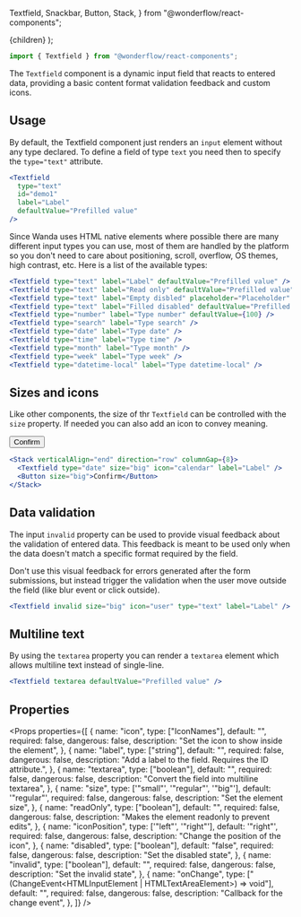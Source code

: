   Textfield,
  Snackbar,
  Button,
  Stack,
} from "@wonderflow/react-components";

  <MdxLayout title="Textfield" description="Input areas for data entry">
    {children}
  </MdxLayout>
);

```js
import { Textfield } from "@wonderflow/react-components";
```

The `Textfield` component is a dynamic input field that reacts to entered data, providing a basic content format validation feedback and custom icons.

## Usage

By default, the Textfield component just renders an `input` element without any type declared. To define a field of type `text` you need then to specify the `type="text"` attribute.

<LiveArea>
  <Textfield
    type="text"
    id="filled"
    label="Filled"
    defaultValue="Prefilled value"
  />
</LiveArea>

```jsx
<Textfield
  type="text"
  id="demo1"
  label="Label"
  defaultValue="Prefilled value"
/>
```

Since Wanda uses HTML native elements where possible there are many different input types you can use, most of them are handled by the platform so you don't need to care about positioning, scroll, overflow, OS themes, high contrast, etc. Here is a list of the available types:

<LiveArea direction="column" horizontalAlign="start">
  <Textfield type="text" label="Label" defaultValue="Prefilled value" />
  <Textfield
    type="text"
    label="Read only"
    defaultValue="Prefilled value"
    readOnly
  />
  <Textfield
    type="text"
    label="Empty disbled"
    placeholder="Placeholder"
    disabled
  />
  <Textfield
    type="text"
    label="Filled disabled"
    defaultValue="Prefilled value"
    disabled
  />
  <Textfield type="number" label="Type number" defaultValue={100} />
  <Textfield type="search" label="Type search" />
  <Textfield type="date" label="Type date" />
  <Textfield type="time" label="Type time" />
  <Textfield type="month" label="Type month" />
  <Textfield type="week" label="Type week" />
  <Textfield type="datetime-local" label="Type datetime-local" />
</LiveArea>

```jsx
<Textfield type="text" label="Label" defaultValue="Prefilled value" />
<Textfield type="text" label="Read only" defaultValue="Prefilled value" readOnly />
<Textfield type="text" label="Empty disbled" placeholder="Placeholder" disabled />
<Textfield type="text" label="Filled disabled" defaultValue="Prefilled value" disabled />
<Textfield type="number" label="Type number" defaultValue={100} />
<Textfield type="search" label="Type search" />
<Textfield type="date" label="Type date" />
<Textfield type="time" label="Type time" />
<Textfield type="month" label="Type month" />
<Textfield type="week" label="Type week" />
<Textfield type="datetime-local" label="Type datetime-local" />
```

## Sizes and icons

Like other components, the size of thr `Textfield` can be controlled with the `size` property. If needed you can also add an icon to convey meaning.

<LiveArea>
  <Stack verticalAlign="end" direction="row" columnGap={8}>
    <Textfield type="date" size="big" icon="calendar" label="Label" />
    <Button size="big">Confirm</Button>
  </Stack>
</LiveArea>

```jsx
<Stack verticalAlign="end" direction="row" columnGap={8}>
  <Textfield type="date" size="big" icon="calendar" label="Label" />
  <Button size="big">Confirm</Button>
</Stack>
```

## Data validation

The input `invalid` property can be used to provide visual feedback about the validation of entered data. This feedback is meant to be used only when the data doesn't match a specific format required by the field.

Don't use this visual feedback for errors generated after the form submissions, but instead trigger the validation when the user move outside the field (like blur event or click outside).

<LiveArea>
  <Textfield invalid size="big" icon="user" type="text" label="Label" />
</LiveArea>

```jsx
<Textfield invalid size="big" icon="user" type="text" label="Label" />
```

## Multiline text

By using the `textarea` property you can render a `textarea` element which allows multiline text instead of single-line.

<LiveArea>
  <Textfield textarea defaultValue="Prefilled value" />
</LiveArea>

```jsx
<Textfield textarea defaultValue="Prefilled value" />
```

## Properties

<Props
  properties={[
    {
      name: "icon",
      type: ["IconNames"],
      default: "",
      required: false,
      dangerous: false,
      description: "Set the icon to show inside the element",
    },
    {
      name: "label",
      type: ["string"],
      default: "",
      required: false,
      dangerous: false,
      description: "Add a label to the field. Requires the ID attribute.",
    },
    {
      name: "textarea",
      type: ["boolean"],
      default: "",
      required: false,
      dangerous: false,
      description: "Convert the field into multiline textarea",
    },
    {
      name: "size",
      type: ['"small"', '"regular"', '"big"'],
      default: '"regular"',
      required: false,
      dangerous: false,
      description: "Set the element size",
    },
    {
      name: "readOnly",
      type: ["boolean"],
      default: "",
      required: false,
      dangerous: false,
      description: "Makes the element readonly to prevent edits",
    },
    {
      name: "iconPosition",
      type: ['"left"', '"right"'],
      default: '"right"',
      required: false,
      dangerous: false,
      description: "Change the position of the icon",
    },
    {
      name: "disabled",
      type: ["boolean"],
      default: "false",
      required: false,
      dangerous: false,
      description: "Set the disabled state",
    },
    {
      name: "invalid",
      type: ["boolean"],
      default: "",
      required: false,
      dangerous: false,
      description: "Set the invalid state",
    },
    {
      name: "onChange",
      type: ["(ChangeEvent<HTMLInputElement | HTMLTextAreaElement>) => void"],
      default: "",
      required: false,
      dangerous: false,
      description: "Callback for the change event",
    },
  ]}
/>
